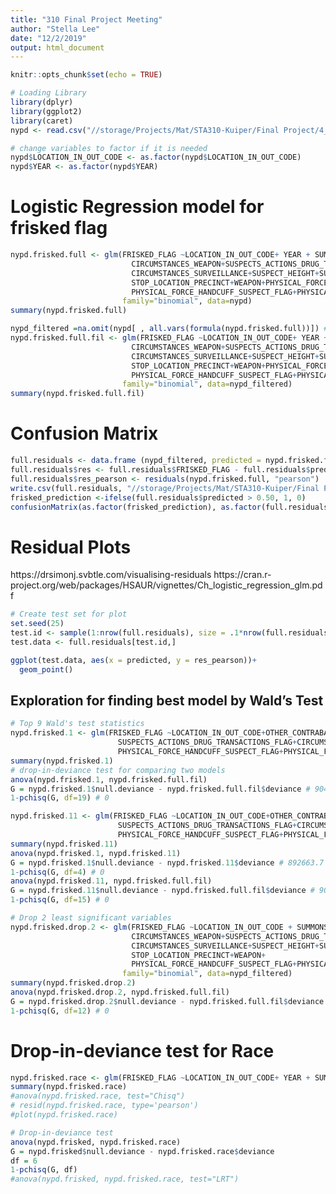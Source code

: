 ```yaml
---
title: "310 Final Project Meeting"
author: "Stella Lee"
date: "12/2/2019"
output: html_document
---
```


```r
knitr::opts_chunk$set(echo = TRUE)
```

```r
# Loading Library
library(dplyr)
library(ggplot2)
library(caret)
nypd <- read.csv("//storage/Projects/Mat/STA310-Kuiper/Final Project/4_LeeKozikJindal_NYPD/FinalData.csv")
```

```r
# change variables to factor if it is needed
nypd$LOCATION_IN_OUT_CODE <- as.factor(nypd$LOCATION_IN_OUT_CODE)
nypd$YEAR <- as.factor(nypd$YEAR)
```

# Logistic Regression model for frisked flag

```r
nypd.frisked.full <- glm(FRISKED_FLAG ~LOCATION_IN_OUT_CODE+ YEAR + SUMMONS_ISSUED_FLAG + OTHER_CONTRABAND_FLAG+
                           CIRCUMSTANCES_WEAPON+SUSPECTS_ACTIONS_DRUG_TRANSACTIONS_FLAG+
                           CIRCUMSTANCES_SURVEILLANCE+SUSPECT_HEIGHT+SUSPECT_SEX+SUSPECT_BODY_BUILD_TYPE+
                           STOP_LOCATION_PRECINCT+WEAPON+PHYSICAL_FORCE_WEAPON_IMPACT_FLAG+
                           PHYSICAL_FORCE_HANDCUFF_SUSPECT_FLAG+PHYSICAL_FORCE_DRAW_POINT_FIREARM_FLAG+ PHYSICAL_FORCE_OTHER_FLAG,
                         family="binomial", data=nypd)
summary(nypd.frisked.full)

nypd_filtered =na.omit(nypd[ , all.vars(formula(nypd.frisked.full))]) # for consistency in drop-in-deviance
nypd.frisked.full.fil <- glm(FRISKED_FLAG ~LOCATION_IN_OUT_CODE+ YEAR + SUMMONS_ISSUED_FLAG + OTHER_CONTRABAND_FLAG+
                           CIRCUMSTANCES_WEAPON+SUSPECTS_ACTIONS_DRUG_TRANSACTIONS_FLAG+
                           CIRCUMSTANCES_SURVEILLANCE+SUSPECT_HEIGHT+SUSPECT_SEX+SUSPECT_BODY_BUILD_TYPE+
                           STOP_LOCATION_PRECINCT+WEAPON+PHYSICAL_FORCE_WEAPON_IMPACT_FLAG+
                           PHYSICAL_FORCE_HANDCUFF_SUSPECT_FLAG+PHYSICAL_FORCE_DRAW_POINT_FIREARM_FLAG+ PHYSICAL_FORCE_OTHER_FLAG,
                         family="binomial", data=nypd_filtered)
summary(nypd.frisked.full.fil)
```

# Confusion Matrix
```r
full.residuals <- data.frame (nypd_filtered, predicted = nypd.frisked.full$fitted.values)
full.residuals$res <- full.residuals$FRISKED_FLAG - full.residuals$predicted
full.residuals$res_pearson <- residuals(nypd.frisked.full, "pearson")
write.csv(full.residuals, "//storage/Projects/Mat/STA310-Kuiper/Final Project/4_LeeKozikJindal_NYPD/full_model.csv")
frisked_prediction <-ifelse(full.residuals$predicted > 0.50, 1, 0)
confusionMatrix(as.factor(frisked_prediction), as.factor(full.residuals$FRISKED_FLAG))
```

# Residual Plots
https://drsimonj.svbtle.com/visualising-residuals
https://cran.r-project.org/web/packages/HSAUR/vignettes/Ch_logistic_regression_glm.pdf
```r
# Create test set for plot
set.seed(25)
test.id <- sample(1:nrow(full.residuals), size = .1*nrow(full.residuals))
test.data <- full.residuals[test.id,]

ggplot(test.data, aes(x = predicted, y = res_pearson))+
  geom_point()

```

## Exploration for finding best model by Wald's Test
```r
# Top 9 Wald's test statistics
nypd.frisked.1 <- glm(FRISKED_FLAG ~LOCATION_IN_OUT_CODE+OTHER_CONTRABAND_FLAG+CIRCUMSTANCES_WEAPON+
                        SUSPECTS_ACTIONS_DRUG_TRANSACTIONS_FLAG+CIRCUMSTANCES_SURVEILLANCE+SUSPECT_SEX+WEAPON+
                        PHYSICAL_FORCE_HANDCUFF_SUSPECT_FLAG+PHYSICAL_FORCE_OTHER_FLAG, family="binomial", data=nypd_filtered)
summary(nypd.frisked.1)
# drop-in-deviance test for comparing two models
anova(nypd.frisked.1, nypd.frisked.full.fil)
G = nypd.frisked.1$null.deviance - nypd.frisked.full.fil$deviance # 904100.6
1-pchisq(G, df=19) # 0
```

```r
nypd.frisked.11 <- glm(FRISKED_FLAG ~LOCATION_IN_OUT_CODE+OTHER_CONTRABAND_FLAG+CIRCUMSTANCES_WEAPON+
                        SUSPECTS_ACTIONS_DRUG_TRANSACTIONS_FLAG+CIRCUMSTANCES_SURVEILLANCE+SUSPECT_SEX+SUSPECT_BODY_BUILD_TYPE+WEAPON+
                        PHYSICAL_FORCE_HANDCUFF_SUSPECT_FLAG+PHYSICAL_FORCE_OTHER_FLAG+PHYSICAL_FORCE_DRAW_POINT_FIREARM_FLAG, family="binomial", data=nypd_filtered)
summary(nypd.frisked.11)
anova(nypd.frisked.1, nypd.frisked.11)
G = nypd.frisked.1$null.deviance - nypd.frisked.11$deviance # 892663.7
1-pchisq(G, df=4) # 0
anova(nypd.frisked.11, nypd.frisked.full.fil)
G = nypd.frisked.11$null.deviance - nypd.frisked.full.fil$deviance # 904100.6
1-pchisq(G, df=15) # 0
```

```r
# Drop 2 least significant variables
nypd.frisked.drop.2 <- glm(FRISKED_FLAG ~LOCATION_IN_OUT_CODE + SUMMONS_ISSUED_FLAG + OTHER_CONTRABAND_FLAG+
                           CIRCUMSTANCES_WEAPON+SUSPECTS_ACTIONS_DRUG_TRANSACTIONS_FLAG+
                           CIRCUMSTANCES_SURVEILLANCE+SUSPECT_HEIGHT+SUSPECT_SEX+SUSPECT_BODY_BUILD_TYPE+
                           STOP_LOCATION_PRECINCT+WEAPON+
                           PHYSICAL_FORCE_HANDCUFF_SUSPECT_FLAG+PHYSICAL_FORCE_DRAW_POINT_FIREARM_FLAG+ PHYSICAL_FORCE_OTHER_FLAG,
                         family="binomial", data=nypd_filtered)
summary(nypd.frisked.drop.2)
anova(nypd.frisked.drop.2, nypd.frisked.full.fil)
G = nypd.frisked.drop.2$null.deviance - nypd.frisked.full.fil$deviance # 904100.6
1-pchisq(G, df=12) # 0
```


# Drop-in-deviance test for Race
```r
nypd.frisked.race <- glm(FRISKED_FLAG ~LOCATION_IN_OUT_CODE+ YEAR + SUMMONS_ISSUED_FLAG + OTHER_CONTRABAND_FLAG+CIRCUMSTANCES_WEAPON+SUSPECTS_ACTIONS_DRUG_TRANSACTIONS_FLAG+CIRCUMSTANCES_SURVEILLANCE+SUSPECT_HEIGHT+SUSPECT_SEX+STOP_LOCATION_PRECINCT+WEAPON+PHYSICAL_FORCE_WEAPON_IMPACT_FLAG+PHYSICAL_FORCE_HANDCUFF_SUSPECT_FLAG+ PHYSICAL_FORCE_DRAW_POINT_FIREARM_FLAG+ PHYSICAL_FORCE_OTHER_FLAG + SUSPECT_RACE_DESCRIPTION, family="binomial", data=nypd)
summary(nypd.frisked.race)
#anova(nypd.frisked.race, test="Chisq")
# resid(nypd.frisked.race, type='pearson')
#plot(nypd.frisked.race)
```

```r
# Drop-in-deviance test
anova(nypd.frisked, nypd.frisked.race)
G = nypd.frisked$null.deviance - nypd.frisked.race$deviance
df = 6
1-pchisq(G, df)
#anova(nypd.frisked, nypd.frisked.race, test="LRT")
```
